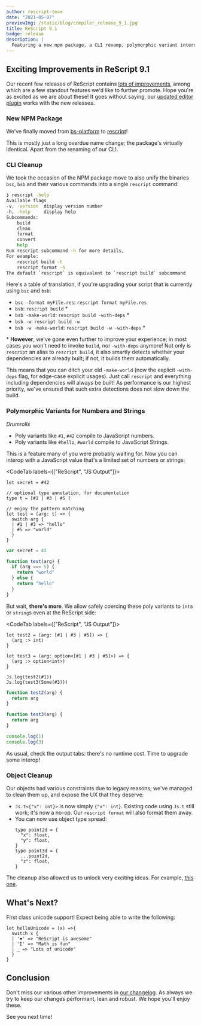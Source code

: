 ```yaml
---
author: rescript-team
date: "2021-05-07"
previewImg: /static/blog/compiler_release_9_1.jpg
title: ReScript 9.1
badge: release
description: |
  Featuring a new npm package, a CLI revamp, polymorphic variant interop and object cleanup.
---
```


## Exciting Improvements in ReScript 9.1

Our recent few releases of ReScript contains [lots of improvements](https://github.com/rescript-lang/rescript/blob/3134392a364b70c9c172aa6c1dbaa1ac6580265d/Changes.md#91), among which are a few standout features we'd like to further promote. Hope you're as excited as we are about these! It goes without saying, our [updated editor plugin](https://forum.rescript-lang.org/t/ann-rescript-vscode-1-1-1-released/1542/3) works with the new releases.

### New NPM Package

We've finally moved from [bs-platform](https://www.npmjs.com/package/bs-platform) to [rescript](https://www.npmjs.com/package/rescript)!

This is mostly just a long overdue name change; the package's virtually identical. Apart from the renaming of our CLI.

### CLI Cleanup

We took the occasion of the NPM package move to also unify the binaries `bsc`, `bsb` and their various commands into a single `rescript` command:

```sh
❯ rescript -help
Available flags
-v, -version  display version number
-h, -help     display help
Subcommands:
    build
    clean
    format
    convert
    help
Run rescript subcommand -h for more details,
For example:
    rescript build -h
    rescript format -h
The default `rescript` is equivalent to `rescript build` subcommand
```

Here's a table of translation, if you're upgrading your script that is currently using `bsc` and `bsb`:

- `bsc -format myFile.res`: `rescript format myFile.res`
- `bsb`: `rescript build` \*
- `bsb -make-world`: `rescript build -with-deps` \*
- `bsb -w`: `rescript build -w`
- `bsb -w -make-world`: `rescript build -w -with-deps` \*

\* **However**, we've gone even further to improve your experience; in most cases you won't need to invoke `build`, nor `-with-deps` anymore! Not only is `rescript` an alias to `rescript build`, it also smartly detects whether your dependencies are already built; if not, it builds them automatically.

This means that you can ditch your old `-make-world` (now the explicit `-with-deps` flag, for edge-case explicit usages). Just call `rescript` and everything including dependencies will always be built! As performance is our highest priority, we've ensured that such extra detections does not slow down the build.

### Polymorphic Variants for Numbers and Strings

_Drumrolls_

- Poly variants like `#1`, `#42` compile to JavaScript numbers.
- Poly variants like `#hello`, `#world` compile to JavaScript Strings.

This is a feature many of you were probably waiting for. Now you can interop with a JavaScript value that's a limited set of numbers or strings:

<CodeTab labels={["ReScript", "JS Output"]}>

```res
let secret = #42

// optional type annotation, for documentation
type t = [#1 | #3 | #5 ]

// enjoy the pattern matching
let test = (arg: t) => {
  switch arg {
  | #1 | #3 => "hello"
  | #5 => "world"
  }
}
```

```js
var secret = 42

function test(arg) {
  if (arg === 5) {
    return "world"
  } else {
    return "hello"
  }
}
```

</CodeTab>

But wait, **there's more**. We allow safely coercing these poly variants to `int`s or `string`s even at the ReScript side:

<CodeTab labels={["ReScript", "JS Output"]}>

```res
let test2 = (arg: [#1 | #3 | #5]) => {
  (arg :> int)
}

let test3 = (arg: option<[#1 | #3 | #5]>) => {
  (arg :> option<int>)
}

Js.log(test2(#1))
Js.log(test3(Some(#3)))
```

```js
function test2(arg) {
  return arg
}

function test3(arg) {
  return arg
}

console.log(1)
console.log(3)
```

</CodeTab>

As usual, check the output tabs: there's no runtime cost. Time to upgrade some interop!

### Object Cleanup

Our objects had various constraints due to legacy reasons; we've managed to clean them up, and expose the UX that they deserve:

- `Js.t<{"x": int}>` is now simply `{"x": int}`. Existing code using `Js.t` still work; it's now a no-op. Our `rescript format` will also format them away.
- You can now use object type spread:
  ```
  type point2d = {
    "x": float,
    "y": float,
  }
  type point3d = {
    ...point2d,
    "z": float,
  }
  ```

The cleanup also allowed us to unlock very exciting ideas. For example, [this one](https://forum.rescript-lang.org/t/rfc-more-general-type-checking-for-structural-typings/1485).

## What's Next?

First class unicode support! Expect being able to write the following:

```res
let helloUnicode = (x) =>{
  switch x {
  | '❤️' => "ReScript is awesome"
  | 'Σ' => "Math is fun"
  | _ => "Lots of unicode"
  }
}
```

## Conclusion

Don't miss our various other improvements in [our changelog](https://github.com/rescript-lang/rescript/blob/3134392a364b70c9c172aa6c1dbaa1ac6580265d/Changes.md#91). As always we try to keep our changes performant, lean and robust. We hope you'll enjoy these.

See you next time!
